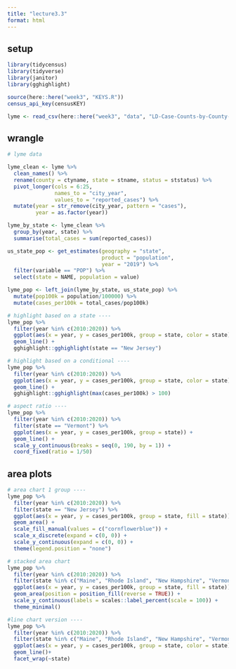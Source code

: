 ```yaml
---
title: "lecture3.3"
format: html
---
```


## setup
```r
library(tidycensus)
library(tidyverse)
library(janitor)
library(gghighlight)

source(here::here("week3", "KEYS.R"))
census_api_key(censusKEY)

lyme <- read_csv(here::here("week3", "data", "LD-Case-Counts-by-County-01-20.csv"))
```

## wrangle
```r
# lyme data

lyme_clean <- lyme %>% 
  clean_names() %>% 
  rename(county = ctyname, state = stname, status = ststatus) %>% 
  pivot_longer(cols = 6:25,
               names_to = "city_year",
               values_to = "reported_cases") %>% 
  mutate(year = str_remove(city_year, pattern = "cases"),
         year = as.factor(year))

lyme_by_state <- lyme_clean %>% 
  group_by(year, state) %>% 
  summarise(total_cases = sum(reported_cases))

us_state_pop <- get_estimates(geography = "state", 
                              product = "population",
                              year = "2019") %>% 
  filter(variable == "POP") %>% 
  select(state = NAME, population = value)

lyme_pop <- left_join(lyme_by_state, us_state_pop) %>% 
  mutate(pop100k = population/100000) %>% 
  mutate(cases_per100k = total_cases/pop100k)
```

```r
# highlight based on a state ----
lyme_pop %>% 
  filter(year %in% c(2010:2020)) %>% 
  ggplot(aes(x = year, y = cases_per100k, group = state, color = state)) +
  geom_line() +
  gghighlight::gghighlight(state == "New Jersey") 

# highlight based on a conditional ----
lyme_pop %>% 
  filter(year %in% c(2010:2020)) %>% 
  ggplot(aes(x = year, y = cases_per100k, group = state, color = state)) +
  geom_line() +
  gghighlight::gghighlight(max(cases_per100k) > 100) 

# aspect ratio ----
lyme_pop %>% 
  filter(year %in% c(2010:2020)) %>% 
  filter(state == "Vermont") %>% 
  ggplot(aes(x = year, y = cases_per100k, group = state)) +
  geom_line() +
  scale_y_continuous(breaks = seq(0, 190, by = 1)) +
  coord_fixed(ratio = 1/50)
```

## area plots

```r
# area chart 1 group ----
lyme_pop %>% 
  filter(year %in% c(2010:2020)) %>% 
  filter(state == "New Jersey") %>% 
  ggplot(aes(x = year, y = cases_per100k, group = state, fill = state)) +
  geom_area() +
  scale_fill_manual(values = c("cornflowerblue")) +
  scale_x_discrete(expand = c(0, 0)) +
  scale_y_continuous(expand = c(0, 0)) +
  theme(legend.position = "none")

# stacked area chart
lyme_pop %>% 
  filter(year %in% c(2010:2020)) %>% 
  filter(state %in% c("Maine", "Rhode Island", "New Hampshire", "Vermont")) %>% 
  ggplot(aes(x = year, y = cases_per100k, group = state, fill = state)) +
  geom_area(position = position_fill(reverse = TRUE)) +
  scale_y_continuous(labels = scales::label_percent(scale = 100)) +
  theme_minimal()

#line chart version ----
lyme_pop %>% 
  filter(year %in% c(2010:2020)) %>% 
  filter(state %in% c("Maine", "Rhode Island", "New Hampshire", "Vermont")) %>% 
  ggplot(aes(x = year, y = cases_per100k, group = state, color = state))+
  geom_line()+
  facet_wrap(~state)
```

